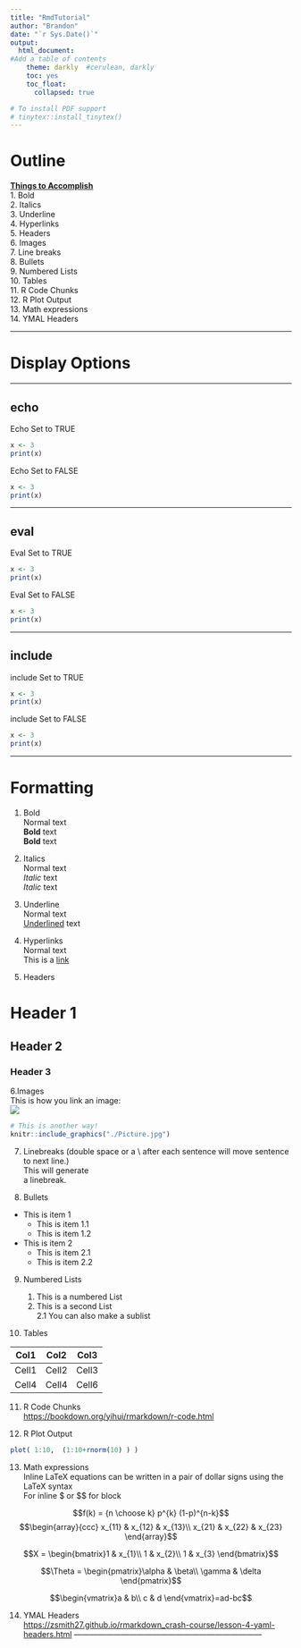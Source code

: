 ```yaml
---
title: "RmdTutorial"
author: "Brandon"
date: "`r Sys.Date()`"
output: 
  html_document:
#Add a table of contents
    theme: darkly  #cerulean, darkly
    toc: yes  
    toc_float:
      collapsed: true

# To install PDF support
# tinytex::install_tinytex()
---
```


# Outline

[**Things to Accomplish**]{.underline}\
1. Bold\
2. Italics\
3. Underline\
4. Hyperlinks\
5. Headers\
6. Images\
7. Line breaks\
8. Bullets\
9. Numbered Lists\
10. Tables\
11. R Code Chunks\
12. R Plot Output\
13. Math expressions\
14. YMAL Headers\

------------------------------------------------------------------------

# Display Options

------------------------------------------------------------------------

## echo

Echo Set to TRUE

```r

x <- 3
print(x)
```

Echo Set to FALSE

```r

x <- 3
print(x)
```

------------------------------------------------------------------------

## eval

Eval Set to TRUE

```r

x <- 3
print(x)
```

Eval Set to FALSE

```r

x <- 3
print(x)
```

------------------------------------------------------------------------

## include

include Set to TRUE

```r

x <- 3
print(x)
```

include Set to FALSE

```r

x <- 3
print(x)
```

------------------------------------------------------------------------

# Formatting

1.  Bold\
    Normal text\
    **Bold** text\
    __Bold__ text

2.  Italics\
    Normal text\
    *Italic* text\
    *Italic* text

3.  Underline\
    Normal text\
    [Underlined]{.underline} text

4.  Hyperlinks\
    Normal text\
    This is a [link](https://github.com/Prof-Lasher/BIFX551_SPRING24/)

5.  Headers

# Header 1

## Header 2

### Header 3

\newpage

6.Images\
This is how you link an image:\
![](./Picture.jpg)

```r
# This is another way!
knitr::include_graphics("./Picture.jpg")
```

7.  Linebreaks (double space or a \\ after each sentence will move sentence to next line.)\
    This will generate\
    a linebreak.

8.  Bullets\

-   This is item 1
    -   This is item 1.1
    -   This is item 1.2
-   This is item 2
    -   This is item 2.1
    -   This is item 2.2

9.  Numbered Lists

    1.  This is a numbered List\
    2.  This is a second List\
        2.1 You can also make a sublist

10. Tables\

| Col1  | Col2  | Col3  |
|-------|-------|-------|
| Cell1 | Cell2 | Cell3 |
| Cell4 | Cell4 | Cell6 |

11. R Code Chunks\
    <https://bookdown.org/yihui/rmarkdown/r-code.html>

12. R Plot Output\

```r
plot( 1:10,  (1:10+rnorm(10) ) )
```

13. Math expressions\
    Inline LaTeX equations can be written in a pair of dollar signs using the LaTeX syntax\
    For inline \$ or \$\$ for block\

$$f(k) = {n \choose k} p^{k} (1-p)^{n-k}$$ $$\begin{array}{ccc}
x_{11} & x_{12} & x_{13}\\
x_{21} & x_{22} & x_{23}
\end{array}$$

$$X = \begin{bmatrix}1 & x_{1}\\
1 & x_{2}\\
1 & x_{3}
\end{bmatrix}$$

$$\Theta = \begin{pmatrix}\alpha & \beta\\
\gamma & \delta
\end{pmatrix}$$

$$\begin{vmatrix}a & b\\
c & d
\end{vmatrix}=ad-bc$$

14. YMAL Headers\
    <https://zsmith27.github.io/rmarkdown_crash-course/lesson-4-yaml-headers.html> ------------------------------------------------------------------------

